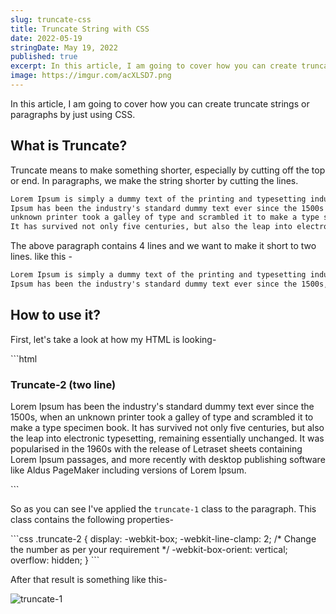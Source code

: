 ```yaml
---
slug: truncate-css
title: Truncate String with CSS
date: 2022-05-19
stringDate: May 19, 2022
published: true
excerpt: In this article, I am going to cover how you can create truncate strings or paragraphs by just using CSS.
image: https://imgur.com/acXLSD7.png
---
```


In this article, I am going to cover how you can create truncate strings or paragraphs by just using CSS.

## What is Truncate?
Truncate means to make something shorter, especially by cutting off the top or end. In paragraphs, we make the string shorter by cutting the lines. 

```html
Lorem Ipsum is simply a dummy text of the printing and typesetting industry. Lorem 
Ipsum has been the industry's standard dummy text ever since the 1500s when an 
unknown printer took a galley of type and scrambled it to make a type specimen book. 
It has survived not only five centuries, but also the leap into electronic typesetting.
```
The above paragraph contains 4 lines and we want to make it short to two lines. like this - 

```html
Lorem Ipsum is simply a dummy text of the printing and typesetting industry. Lorem 
Ipsum has been the industry's standard dummy text ever since the 1500s, when....
```

## How to use it?
First, let's take a look at how my HTML is looking- 

<CodeTitle lang="html" title="index.html" />
```html 
<div class="container">
  <h3>Truncate-2 (two line)</h3>
  <p class="truncate-2">
    Lorem Ipsum has been the industry's standard dummy text ever since the 1500s, when an unknown printer
    took a galley of type and scrambled it to make a type specimen book. It has survived not only five 
    centuries, but also the leap into electronic typesetting, remaining essentially unchanged. It was 
    popularised in the 1960s with the release of Letraset sheets containing Lorem Ipsum passages, and 
    more recently with desktop publishing software like Aldus PageMaker including versions of Lorem Ipsum.
  </p>
</div>
```

So as you can see I've applied the `truncate-1` class to the paragraph. This class contains the following properties-

<CodeTitle lang="css" title="styles.css" />
```css
.truncate-2 {
  display: -webkit-box;
  -webkit-line-clamp: 2;    /* Change the number as per your requirement */
  -webkit-box-orient: vertical;
  overflow: hidden;
}
```

After that result is something like this-

![truncate-1](https://imgur.com/9CZvu3K.png)


<Codepen id="oNEWoVG" /> 

